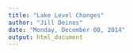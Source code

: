 ```yaml
---
title: "Lake Level Changes"
author: "Jill Deines"
date: "Monday, December 08, 2014"
output: html_document
---
```


